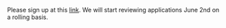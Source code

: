 Please sign up at this [link](https://forms.gle/wx5kDdhyxhKBCBFF8). We will start reviewing applications June 2nd on a rolling basis.